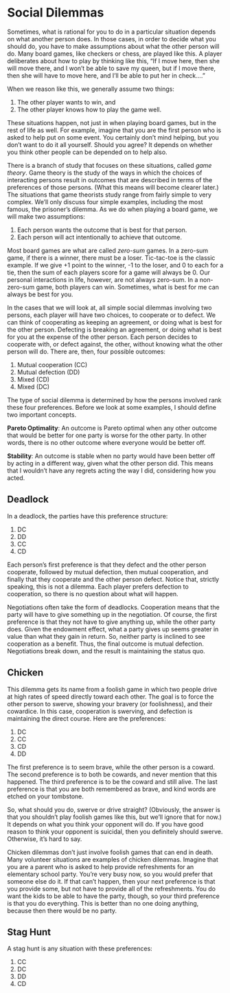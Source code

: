 # Social Dilemmas

Sometimes, what is rational for you to do in a particular situation depends on what another person does. In those cases, in order to decide what you should do, you have to make assumptions about what the other person will do. Many board games, like checkers or chess, are played like this. A player deliberates about how to play by thinking like this, "If I move here, then she will move there, and I won't be able to save my queen, but if I move there, then she will have to move here, and I'll be able to put her in check...."

When we reason like this, we generally assume two things:

1. The other player wants to win, and
2. The other player knows how to play the game well.

These situations happen, not just in when playing board games, but in the rest of life as well. For example, imagine that you are the first person who is asked to help put on some event. You certainly don't mind helping, but you don't want to do it all yourself. Should you agree? It depends on whether you think other people can be depended on to help also.

There is a branch of study that focuses on these situations, called _game theory_. Game theory is the study of the ways in which the choices of interacting persons result in outcomes that are described in terms of the preferences of those persons. (What this means will become clearer later.) The situations that game theorists study range from fairly simple to very complex. We'll only discuss four simple examples, including the most famous, the prisoner's dilemma. As we do when playing a board game, we will make two assumptions:

1. Each person wants the outcome that is best for that person.
2. Each person will act intentionally to achieve that outcome.

Most board games are what are called _zero-sum_ games. In a zero-sum game, if there is a winner, there must be a loser. Tic-tac-toe is the classic example. If we give +1 point to the winner, -1 to the loser, and 0 to each for a tie, then the sum of each players score for a game will always be 0. Our personal interactions in life, however, are not always zero-sum. In a non-zero-sum game, both players can win. Sometimes, what is best for me can always be best for you.

In the cases that we will look at, all simple social dilemmas involving two persons, each player will have two choices, to cooperate or to defect. We can think of cooperating as keeping an agreement, or doing what is best for the other person. Defecting is breaking an agreement, or doing what is best for you at the expense of the other person. Each person decides to cooperate with, or defect against, the other, without knowing what the other person will do. There are, then, four possible outcomes:

1. Mutual cooperation (CC)
2. Mutual defection (DD)
3. Mixed (CD)
4. Mixed (DC)

The type of social dilemma is determined by how the persons involved rank these four preferences. Before we look at some examples, I should define two important concepts.

**Pareto Optimality**: An outcome is Pareto optimal when any other outcome that would be better for one party is worse for the other party. In other words, there is no other outcome where everyone would be better off. 

**Stability**: An outcome is stable when no party would have been better off by acting in a different way, given what the other person did. This means that I wouldn't have any regrets acting the way I did, considering how you acted.

## Deadlock

In a deadlock, the parties have this preference structure: 

1. DC 
2. DD 
3. CC 
4. CD 

Each person's first preference is that they defect and the other person cooperate, followed by mutual defection, then mutual cooperation, and finally that they cooperate and the other person defect. Notice that, strictly speaking, this is not a dilemma. Each player prefers defection to cooperation, so there is no question about what will happen.

Negotiations often take the form of deadlocks. Cooperation means that the party will have to give something up in the negotiation. Of course, the first preference is that they not have to give anything up, while the other party does. Given the endowment effect, what a party gives up seems greater in value than what they gain in return. So, neither party is inclined to see cooperation as a benefit. Thus, the final outcome is mutual defection. Negotiations break down, and the result is maintaining the status quo.

## Chicken

This dilemma gets its name from a foolish game in which two people drive at high rates of speed directly toward each other. The goal is to force the other person to swerve, showing your bravery (or foolishness), and their cowardice. In this case, cooperation is swerving, and defection is maintaining the direct course. Here are the preferences:

1. DC
2. CC
3. CD
4. DD

The first preference is to seem brave, while the other person is a coward. The second preference is to both be cowards, and never mention that this happened. The third preference is to be the coward and still alive. The last preference is that you are both remembered as brave, and kind words are etched on your tombstone.

So, what should you do, swerve or drive straight? (Obviously, the answer is that you shouldn't play foolish games like this, but we'll ignore that for now.) It depends on what you think your opponent will do. If you have good reason to think your opponent is suicidal, then you definitely should swerve. Otherwise, it's hard to say.

Chicken dilemmas don't just involve foolish games that can end in death. Many volunteer situations are examples of chicken dilemmas. Imagine that you are a parent who is asked to help provide refreshments for an elementary school party. You're very busy now, so you would prefer that someone else do it. If that can't happen, then your next preference is that you provide some, but not have to provide all of the refreshments. You do want the kids to be able to have the party, though, so your third preference is that you do everything. This is better than no one doing anything, because then there would be no party.

## Stag Hunt

A stag hunt is any situation with these preferences:

1. CC
2. DC
3. DD
4. CD




